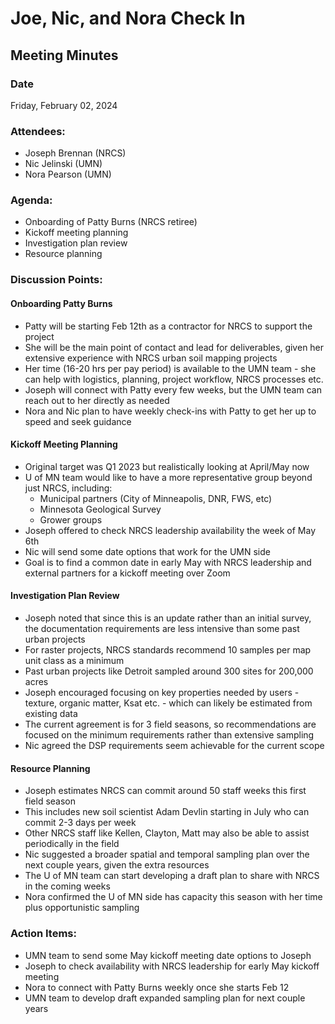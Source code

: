 # Joe, Nic, and Nora Check In

## Meeting Minutes

### Date 
Friday, February 02, 2024

### Attendees:

-   Joseph Brennan (NRCS)
-   Nic Jelinski (UMN)
-   Nora Pearson (UMN)

### Agenda:

-   Onboarding of Patty Burns (NRCS retiree)
-   Kickoff meeting planning
-   Investigation plan review
-   Resource planning

### Discussion Points:

#### Onboarding Patty Burns

-   Patty will be starting Feb 12th as a contractor for NRCS to support the project
-   She will be the main point of contact and lead for deliverables, given her extensive experience with NRCS urban soil mapping projects
-   Her time (16-20 hrs per pay period) is available to the UMN team - she can help with logistics, planning, project workflow, NRCS processes etc.
-   Joseph will connect with Patty every few weeks, but the UMN team can reach out to her directly as needed
-   Nora and Nic plan to have weekly check-ins with Patty to get her up to speed and seek guidance

#### Kickoff Meeting Planning

-   Original target was Q1 2023 but realistically looking at April/May now
-   U of MN team would like to have a more representative group beyond just NRCS, including:
    -   Municipal partners (City of Minneapolis, DNR, FWS, etc)
    -   Minnesota Geological Survey
    -   Grower groups
-   Joseph offered to check NRCS leadership availability the week of May 6th
-   Nic will send some date options that work for the UMN side
-   Goal is to find a common date in early May with NRCS leadership and external partners for a kickoff meeting over Zoom

#### Investigation Plan Review

-   Joseph noted that since this is an update rather than an initial survey, the documentation requirements are less intensive than some past urban projects
-   For raster projects, NRCS standards recommend 10 samples per map unit class as a minimum
-   Past urban projects like Detroit sampled around 300 sites for 200,000 acres
-   Joseph encouraged focusing on key properties needed by users - texture, organic matter, Ksat etc. - which can likely be estimated from existing data
-   The current agreement is for 3 field seasons, so recommendations are focused on the minimum requirements rather than extensive sampling
-   Nic agreed the DSP requirements seem achievable for the current scope

#### Resource Planning

-   Joseph estimates NRCS can commit around 50 staff weeks this first field season
-   This includes new soil scientist Adam Devlin starting in July who can commit 2-3 days per week
-   Other NRCS staff like Kellen, Clayton, Matt may also be able to assist periodically in the field
-   Nic suggested a broader spatial and temporal sampling plan over the next couple years, given the extra resources
-   The U of MN team can start developing a draft plan to share with NRCS in the coming weeks
-   Nora confirmed the U of MN side has capacity this season with her time plus opportunistic sampling

### Action Items:

-   UMN team to send some May kickoff meeting date options to Joseph
-   Joseph to check availability with NRCS leadership for early May kickoff meeting
-   Nora to connect with Patty Burns weekly once she starts Feb 12
-   UMN team to develop draft expanded sampling plan for next couple years
